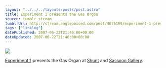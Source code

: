 ```yaml
---
layout: "../../../layouts/posts/post.astro"
title: Experiment 1 presents the Gas Organ
source: tumblr stream
tumblrUrl: http://stream.anglepoised.com/post/4075199/experiment-1-presents-the-gas-organ-at-shunt-and
tags: ["linklog"]
datePublished: 2007-06-22T21:46:00+00:00
dateUpdated: 2007-06-22T21:46:00+00:00
---
```


![](/images/notes/experiment-1-presents-the-gas-organ.jpg)

[Experiment 1](http://www.experiment1.co.uk/) presents the Gas Organ at [Shunt](http://upcoming.yahoo.com/event/209962/) and [Sassoon Gallery](http://upcoming.yahoo.com/event/202583/).
